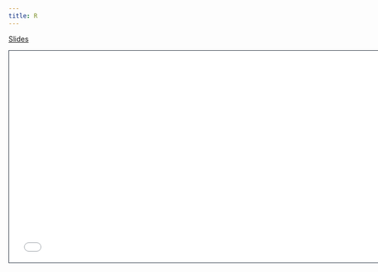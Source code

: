 ```yaml
---
title: R
---
```


[Slides](slides/05-r.pdf)

```{=html}
<iframe class="slide-deck" src="slides/05-r.pdf" height="420" width="747" style="border: 1px solid #2e3846;"></iframe>
```

